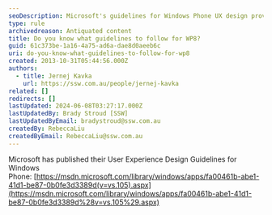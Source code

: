 ```yaml
---
seoDescription: Microsoft's guidelines for Windows Phone UX design provide a framework for creating intuitive and user-friendly experiences on Windows Phone devices.
type: rule
archivedreason: Antiquated content
title: Do you know what guidelines to follow for WP8?
guid: 61c373be-1a16-4a75-ad6a-dae8d0aeeb6c
uri: do-you-know-what-guidelines-to-follow-for-wp8
created: 2013-10-31T05:44:56.000Z
authors:
  - title: Jernej Kavka
    url: https://ssw.com.au/people/jernej-kavka
related: []
redirects: []
lastUpdated: 2024-06-08T03:27:17.000Z
lastUpdatedBy: Brady Stroud [SSW]
lastUpdatedByEmail: bradystroud@ssw.com.au
createdBy: RebeccaLiu
createdByEmail: RebeccaLiu@ssw.com.au
---
```


Microsoft has published their User Experience Design Guidelines for Windows Phone: [https://msdn.microsoft.com/library/windows/apps/fa00461b-abe1-41d1-be87-0b0fe3d3389d(v=vs.105).aspx](https://msdn.microsoft.com/library/windows/apps/fa00461b-abe1-41d1-be87-0b0fe3d3389d%28v=vs.105%29.aspx)

